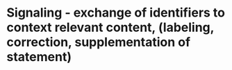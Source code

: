 # Signaling - exchange of identifiers to context relevant content, (labeling, correction, supplementation of statement)
